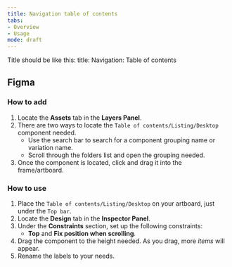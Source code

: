 ```yaml
---
title: Navigation table of contents
tabs: 
- Overview
- Usage
mode: draft
---
```


Title should be like this: 
title: Navigation: Table of contents


## Figma

### How to add

1. Locate the **Assets** tab in the **Layers Panel**.
2. There are two ways to locate the `Table of contents/Listing/Desktop` component needed. 
	* Use the search bar to search for a component grouping name or variation name.
	* Scroll through the folders list and open the grouping needed.
3. Once the component is located, click and drag it into the frame/artboard. 


### How to use

1. Place the `Table of contents/Listing/Desktop` on your artboard, just under the `Top bar`. 
2. Locate the **Design** tab in the **Inspector Panel**.
3. Under the **Constraints** section, set up the following constraints:
    * **Top** and **Fix position when scrolling**.
4. Drag the component to the height needed. As you drag, more *items* will appear. 
5. Rename the labels to your needs. 
